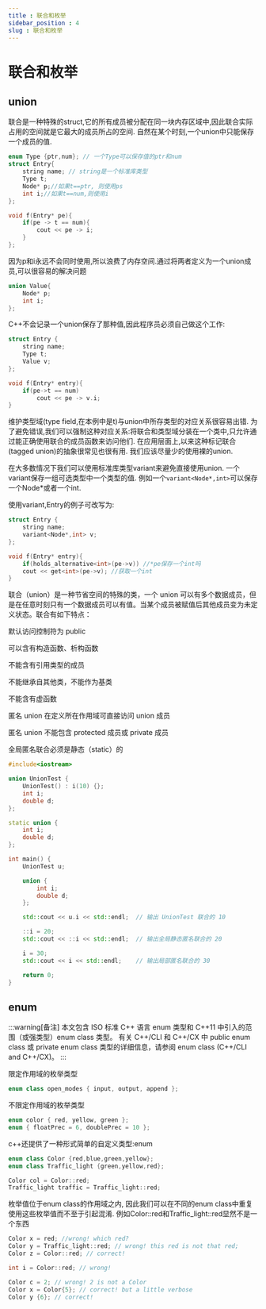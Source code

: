 ```yaml
---
title : 联合和枚举
sidebar_position : 4
slug : 联合和枚举
---
```

# 联合和枚举

## union

联合是一种特殊的struct,它的所有成员被分配在同一块内存区域中,因此联合实际占用的空间就是它最大的成员所占的空间. 自然在某个时刻,一个union中只能保存一个成员的值.

```cpp title="union保存"
enum Type {ptr,num}; // 一个Type可以保存值的ptr和num
struct Entry{
    string name; // string是一个标准库类型
    Type t; 
    Node* p;//如果t==ptr, 则使用ps
    int i;//如果t==num,则使用i
};

void f(Entry* pe){
    if(pe -> t == num){
        cout << pe -> i;
    } 
};
```

因为p和i永远不会同时使用,所以浪费了内存空间.通过将两者定义为一个union成员,可以很容易的解决问题


```cpp title="union"
union Value{
    Node* p;
    int i;
};
```
C++不会记录一个union保存了那种值,因此程序员必须自己做这个工作:
```cpp title="union和结构"
struct Entry {
    string name;
    Type t;
    Value v;
};

void f(Entry* entry){
    if(pe->t == num)
        cout << pe -> v.i;
}
```

维护类型域(type field,在本例中是t)与union中所存类型的对应关系很容易出错. 为了避免错误,我们可以强制这种对应关系:将联合和类型域分装在一个类中,只允许通过能正确使用联合的成员函数来访问他们. 在应用层面上,以来这种标记联合(tagged union)的抽象很常见也很有用. 我们应该尽量少的使用裸的union. 

在大多数情况下我们可以使用标准库类型variant来避免直接使用union. 一个variant保存一组可选类型中一个类型的值. 例如一个`variant<Node*,int>`可以保存一个Node*或者一个int.

使用variant,Entry的例子可改写为:
```cpp title="variant"
struct Entry {
    string name;
    variant<Node*,int> v;
};

void f(Entry* entry){
    if(holds_alternative<int>(pe->v)) //*pe保存一个int吗
    cout << get<int>(pe->v); //获取一个int
}

```
联合（union）是一种节省空间的特殊的类，一个 union 可以有多个数据成员，但是在任意时刻只有一个数据成员可以有值。当某个成员被赋值后其他成员变为未定义状态。联合有如下特点：

默认访问控制符为 public

可以含有构造函数、析构函数

不能含有引用类型的成员

不能继承自其他类，不能作为基类

不能含有虚函数

匿名 union 在定义所在作用域可直接访问 union 成员

匿名 union 不能包含 protected 成员或 private 成员

全局匿名联合必须是静态（static）的

```cpp
#include<iostream>

union UnionTest {
    UnionTest() : i(10) {};
    int i;
    double d;
};

static union {
    int i;
    double d;
};

int main() {
    UnionTest u;

    union {
        int i;
        double d;
    };

    std::cout << u.i << std::endl;  // 输出 UnionTest 联合的 10

    ::i = 20;
    std::cout << ::i << std::endl;  // 输出全局静态匿名联合的 20

    i = 30;
    std::cout << i << std::endl;    // 输出局部匿名联合的 30

    return 0;
}
```

## enum

:::warning[备注]
本文包含 ISO 标准 C++ 语言 enum 类型和 C++11 中引入的范围（或强类型）enum class 类型。 有关 C++/CLI 和 C++/CX 中 public enum class 或 private enum class 类型的详细信息，请参阅 enum class (C++/CLI and C++/CX)。
:::

限定作用域的枚举类型
```cpp
enum class open_modes { input, output, append };
``` 
不限定作用域的枚举类型
```cpp
enum color { red, yellow, green };
enum { floatPrec = 6, doublePrec = 10 };
```

c++还提供了一种形式简单的自定义类型:enum
```cpp title="enum"
enum class Color {red,blue,green,yellow};
enum class Traffic_light {green,yellow,red};

Color col = Color::red;
Traffic_light traffic = Traffic_light::red;
```

枚举值位于enum class的作用域之内, 因此我们可以在不同的enum class中重复使用这些枚举值而不至于引起混淆. 例如Color::red和Traffic_light::red显然不是一个东西

```cpp title="初始化和赋值"
Color x = red; //wrong! which red?
Color y = Traffic_light::red; // wrong! this red is not that red;
Color z = Color::red; // correct!

int i = Color::red; // wrong!

Color c = 2; // wrong! 2 is not a Color
Color x = Color{5}; // correct! but a little verbose
Color y {6}; // correct!
```

